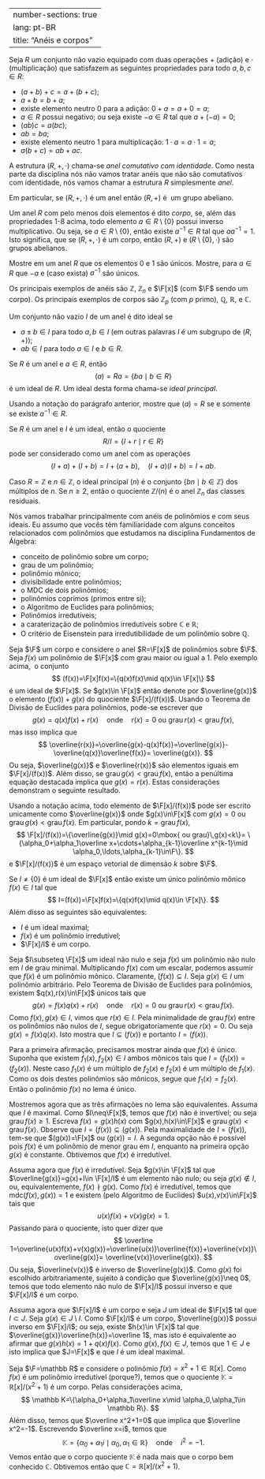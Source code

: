 
---
number-sections: true
lang: pt-BR
title: "Anéis e corpos"
---


:::{#def-ring}
Seja $R$ um conjunto não vazio equipado com duas operações $+$ (adição) e $\cdot$ (multiplicação) que satisfazem as seguintes propriedades para todo $a,b,c\in R$:


- $(a+b)+c=a+(b+c)$;
- $a+b=b+a$;
- existe elemento neutro $0$ para a adição: $0+a=a+0=a$;
- $a\in R$ possui negativo; ou seja existe $-a\in R$ tal que $a+(-a)=0$;
- $(ab)c=a(bc)$;
- $ab=ba$;
- existe elemento neutro $1$ para multiplicação: $1\cdot a=a\cdot 1=a$;
- $a(b+c)=ab+ac$.

A estrutura $(R,+,\cdot)$ chama-se <em>anel comutativo com identidade</em>. Como nesta parte da disciplina nós não vamos tratar anéis que não são comutativos com identidade, nós vamos chamar a estrutura $R$ simplesmente <em>anel</em>.
:::

Em particular, se $(R,+,\cdot)$ é um anel então $(R,+)$ é  um grupo abeliano.

:::{#def-field}
Um anel $R$ com pelo menos dois elementos é dito <em>corpo, </em>se, além das propriedades 1-8 acima, todo elemento $a\in R\setminus\{0\}$ possui inverso multiplicativo. Ou seja, se $a\in R\setminus\{0\}$, então existe $a^{-1}\in R$ tal que $aa^{-1}=1$. Isto significa, que se $(R,+,\cdot)$ é um corpo, então $(R,+)$ e $(R\setminus\{0\},\cdot)$ são grupos abelianos.
:::

:::{#exr-unique}
Mostre em um anel $R$ que os elementos $0$ e $1$ são únicos. Mostre, para $a\in R$ que $-a$ e (caso exista) $a^{-1}$ são únicos.
:::

:::{#exm-ring}
Os principais exemplos de anéis são $\mathbb Z$, $\mathbb Z_n$ e $\F[x]$ (com $\F$ sendo um corpo). Os principais exemplos de corpos são $\mathbb Z_p$ (com $p$ primo), $\mathbb Q$, $\mathbb R$, e $\mathbb C$.
:::


:::{#def-ideal}
Um conjunto não vazio $I$ de um anel é dito ideal se

- $a\pm b\in I$ para todo $a,b\in I$ (em outras palavras $I$ é um subgrupo de $(R,+)$);
- $ab\in I$ para todo $a\in I$ e $b\in R$.
:::

:::{#exm-ideal}
Se $R$ é um anel e $a\in R$, então
$$
(a)=Ra=\{ba\mid b\in R\}
$$
é um ideal de $R$. Um ideal desta forma chama-se<em> ideal principal</em>.
:::


:::{#exr-ideal}
Usando a notação do parágrafo anterior, mostre que $(a)=R$ se e somente se existe $a^{-1}\in R$.
:::

:::{#def-ring-quot}
Se $R$ é um anel e $I$ é um ideal, então o quociente
$$
R/I=\{I+r\mid r\in R\}
$$
pode ser considerado como um anel com as operações
$$
(I+a)+(I+b)=I+(a+b),\quad (I+a)(I+b)=I+ab.
$$
:::

:::{#exm-ideal}
Caso $R=\mathbb Z$ e $n\in \mathbb Z$, o ideal principal $(n)$ é o conjunto $\{bn\mid b\in\mathbb Z\}$ dos múltiplos de $n$. Se $n\geq 2$, então o quociente $\mathbb Z/(n)$ é o anel $\mathbb Z_n$ das classes residuais.
:::

Nós vamos trabalhar principalmente com anéis de polinômios e com seus ideais. Eu assumo que vocês têm familiaridade com alguns conceitos relacionados com polinômios que estudamos na disciplina Fundamentos de Álgebra:


- conceito de polinômio sobre um corpo;
- grau de um polinômio;
- polinômio mônico;
- divisibilidade entre polinômios;
- o MDC de dois polinômios;
- polinômios coprimos (primos entre si);
- o Algoritmo de Euclides para polinômios;
- Polinômios irredutíveis;
- a caraterização de polinômios irredutíveis sobre $\mathbb C$ e $\mathbb R$;
- O critério de Eisenstein para irredutibilidade de um polinômio sobre $\mathbb Q$.

Seja $\F$ um corpo e considere o anel $R=\F[x]$ de polinômios sobre $\F$. Seja $f(x)$ um polinômio de $\F[x]$ com grau maior ou igual a $1$. Pelo exemplo acima,  o conjunto
$$
(f(x))=\F[x]f(x)=\{q(x)f(x)\mid q(x)\in \F[x]\}
$$
é um ideal de $\F[x]$. Se $g(x)\in \F[x]$ então denote por $\overline{g(x)}$ o elemento $(f(x))+g(x)$ do quociente $\F[x]/(f(x))$. Usando o Teorema de Divisão de Euclides para polinômios, pode-se escrever que
$$
g(x)=q(x)f(x)+r(x)\quad \mbox{onde}\quad r(x)=0\mbox{ ou }\mbox{grau}\,r(x)<\mbox{grau}\,f(x),
$$
mas isso implica que
$$
\overline{r(x)}=\overline{g(x)-q(x)f(x)}=\overline{g(x)}-\overline{q(x)}\overline{f(x)}=
\overline{g(x)}.
$$
Ou seja, $\overline{g(x)}$ e $\overline{r(x)}$ são elementos iguais em $\F[x]/(f(x))$. Além disso, se $\mbox{grau}\,g(x)<\mbox{grau}\,f(x)$, então a penúltima equação destacada implica que $g(x)=r(x)$. Estas considerações demonstram o seguinte resultado.

:::{#lem-euclid-quot}
Usando a notação acima, todo elemento de $\F[x]/(f(x))$ pode ser escrito unicamente como $\overline{g(x)}$ onde $g(x)\in\F[x]$ com $g(x)=0$ ou $\mbox{grau}\,g(x)<\mbox{grau}\,f(x)$. Em particular, pondo $k=\mbox{grau}\,f(x)$,
$$
\F[x]/(f(x))=\{\overline{g(x)}\mid g(x)=0\mbox{ ou grau}\,g(x)<k\}=
\{\alpha_0+\alpha_1\overline x+\cdots+\alpha_{k-1}\overline x^{k-1}\mid \alpha_0,\ldots,\alpha_{k-1}\in\F\}.
$$
e $\F[x]/(f(x))$ é um espaço vetorial de dimensão $k$ sobre $\F$.
:::

:::{#thm-quot}
Se $I\neq\{0\}$ é um ideal de $\F[x]$ então existe um único polinômio mônico $f(x)\in I$ tal que
$$
I=(f(x))=\F[x]f(x)=\{q(x)f(x)\mid q(x)\in \F[x]\}.
$$
Além disso as seguintes são equivalentes:

- $I$ é um ideal maximal;
- $f(x)$ é um polinômio irredutível;
- $\F[x]/I$ é um corpo.
:::

:::{.proof}
Seja $I\subseteq \F[x]$ um ideal não nulo e seja $f(x)$ um polinômio não nulo em $I$ de grau minimal. Multiplicando $f(x)$ com um escalar, podemos assumir que $f(x)$ é um polinômio mônico. Claramente, $(f(x))\subseteq I$. Seja $g(x)\in I$ um polinômio arbitrário. Pelo Teorema de Divisão de Euclides para polinômios, existem $q(x),r(x)\in\F[x]$ únicos tais que
$$
g(x)=f(x)q(x)+r(x)\quad \mbox{onde}\quad r(x)=0\mbox{ ou }\mbox{grau}\,r(x)<\mbox{grau}\,f(x).
$$
Como $f(x),g(x)\in I$, vimos que $r(x)\in I$. Pela minimalidade de $\mbox{grau}\,f(x)$ entre os polinômios não nulos de $I$, segue obrigatoriamente que $r(x)=0$. Ou seja $g(x)=f(x)q(x)$. Isto mostra que $I\subseteq (f(x))$ e portanto $I=(f(x))$.

Para a primeira afirmação, precisamos mostrar ainda que $f(x)$ é único. Suponha que existem $f_1(x),f_2(x)\in I$ ambos mônicos tais que $I=(f_1(x))=(f_2(x))$. Neste caso $f_1(x)$ é um múltiplo de $f_2(x)$ e $f_2(x)$ é um múltiplo de $f_1(x)$. Como os dois destes polinômios são mônicos, segue que $f_1(x)=f_2(x)$. Então o polinômio $f(x)$ no lema é único.

Mostremos agora que as três afirmações no lema são equivalentes. Assuma que $I$ é maximal. Como $I\neq\F[x]$, temos que $f(x)$ não é invertível; ou seja $\mbox{grau}\,f(x)\geq 1$. Escreva $f(x)=g(x)h(x)$ com $g(x),h(x)\in\F[x]$ e $\mbox{grau}\,g(x)<\mbox{grau}\,f(x)$. Observe que $I=(f(x))\subseteq (g(x))$. Pela maximalidade de $I=(f(x))$, tem-se que $(g(x))=\F[x]$ ou $(g(x))=I$. A segunda opção não é possível pois $f(x)$ é um polinômio de menor grau em $I$, enquanto na primeira opção $g(x)$ é constante. Obtivemos que $f(x)$ é irredutível.

Assuma agora que $f(x)$ é irredutível. Seja $g(x)\in \F[x]$ tal que $\overline{g(x)}=g(x)+I\in \F[x]/I$ é um elemento não nulo; ou seja $g(x)\not\in I$, ou, equivalentemente, $f(x)\nmid g(x)$. Como $f(x)$ é irredutível, temos que $\mbox{mdc}(f(x),g(x))=1$ e existem (pelo Algoritmo de Euclides) $u(x),v(x)\in\F[x]$ tais que
$$
u(x)f(x)+v(x)g(x)=1.
$$
Passando para o quociente, isto quer dizer que
$$
\overline 1=\overline{u(x)f(x)+v(x)g(x)}=\overline{u(x)}\overline{f(x)}+\overline{v(x)}\overline{g(x)}=
\overline{v(x)}\overline{g(x)}.
$$
Ou seja, $\overline{v(x)}$ é inverso de $\overline{g(x)}$. Como $g(x)$ foi escolhido arbitrariamente, sujeito à condição que $\overline{g(x)}\neq 0$, temos que todo elemento não nulo de $\F[x]/I$ possui inverso e que $\F[x]/I$ é um corpo.

Assuma agora que $\F[x]/I$ é um corpo e seja $J$ um ideal de $\F[x]$ tal que $I\subset J$. Seja $g(x)\in J\setminus I$. Como $\F[x]/I$ é um corpo, $\overline{g(x)}$ possui inverso em $\F[x]/I$; ou seja, existe $h(x)\in \F[x]$ tal que $\overline{g(x)}\overline{h(x)}=\overline 1$, mas isto é equivalente ao afirmar que $g(x)h(x)=1+q(x)f(x)$. Como $g(x),f(x)\in J$, temos que $1\in J$ e isto implica que $J=\F[x]$ e que $I$ é um ideal maximal.
:::

:::{#exm-quot-pol}
Seja $\F=\mathbb R$ e considere o polinômio $f(x)=x^2+1\in\mathbb R[x]$. Como $f(x)$ é um polinômio irredutível (porque?), temos que o quociente $\mathbb K=\mathbb R[x]/(x^2+1)$ é um corpo. Pelas considerações acima,
$$
\mathbb K=\{\alpha_0+\alpha_1\overline x\mid \alpha_0,\alpha_1\in \mathbb R\}.
$$
Além disso, temos que $\overline x^2+1=0$ que implica que $\overline x^2=-1$. Escrevendo $\overline x=i$, temos que
$$
\mathbb K=\{\alpha_0+\alpha_1 i\mid \alpha_0,\alpha_1\in\mathbb R\}\quad\mbox{onde}\quad i^2=-1.
$$
Vemos então que o corpo quociente $\mathbb K$ é nada mais que o corpo bem conhecido $\mathbb C$. Obtivemos então que $\mathbb C=\mathbb R[x]/(x^2+1)$.
:::